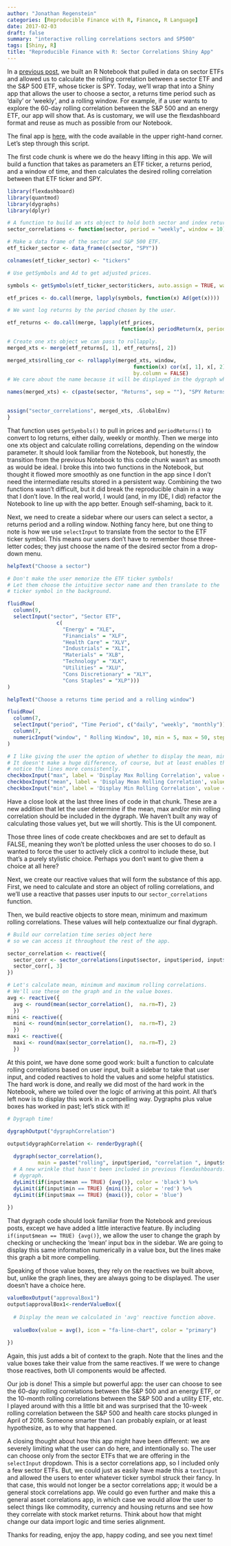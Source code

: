 ```yaml
---
author: "Jonathan Regenstein"
categories: [Reproducible Finance with R, Finance, R Language]
date: 2017-02-03
draft: false
summary: "interactive rolling correlations sectors and SP500"
tags: [Shiny, R]
title: "Reproducible Finance with R: Sector Correlations Shiny App"
---
```


In a [previous post](https://www.rstudio.com/rviews/2017/01/18/reproducible-finance-with-r-sector-correlations/), we built an R Notebook that pulled in data on sector ETFs and allowed us to calculate the rolling correlation between a sector ETF and the S&P 500 ETF, whose ticker is SPY. Today, we’ll wrap that into a Shiny app that allows the user to choose a sector, a returns time period such as ‘daily’ or ‘weekly’, and a rolling window. For example, if a user wants to explore the 60-day rolling correlation between the S&P 500 and an energy ETF, our app will show that. As is customary, we will use the flexdashboard format and reuse as much as possible from our Notebook. 

The final app is [here](http://colorado.rstudio.com:3939/content/264/), with the code available in the upper right-hand corner. Let’s step through this script. 

The first code chunk is where we do the heavy lifting in this app. We will build a function that takes as parameters an ETF ticker, a returns period, and a window of time, and then calculates the desired rolling correlation between that ETF ticker and SPY.

```r
library(flexdashboard)
library(quantmod)
library(dygraphs)
library(dplyr)

# A function to build an xts object to hold both sector and index returns.
sector_correlations <- function(sector, period = "weekly", window = 10) {

# Make a data frame of the sector and S&P 500 ETF.
etf_ticker_sector <- data_frame(c(sector, "SPY"))

colnames(etf_ticker_sector) <- "tickers"

# Use getSymbols and Ad to get adjusted prices.

symbols <- getSymbols(etf_ticker_sector$tickers, auto.assign = TRUE, warnings = FALSE)

etf_prices <- do.call(merge, lapply(symbols, function(x) Ad(get(x))))

# We want log returns by the period chosen by the user. 

etf_returns <- do.call(merge, lapply(etf_prices, 
                                     function(x) periodReturn(x, period = period, type = 'log')))

# Create one xts object we can pass to rollapply.
merged_xts <- merge(etf_returns[, 1], etf_returns[, 2])

merged_xts$rolling_cor <- rollapply(merged_xts, window, 
                                         function(x) cor(x[, 1], x[, 2], use = "pairwise.complete.obs"), 
                                         by.column = FALSE)
# We care about the name because it will be displayed in the dygraph when a user hovers.

names(merged_xts) <- c(paste(sector, "Returns", sep = ""), "SPY Returns", paste(sector, "/SPY Correlation", sep = ""))

    
assign("sector_correlations", merged_xts, .GlobalEnv)
}

```

That function uses `getSymbols()` to pull in prices and `periodReturns()` to convert to log returns, either daily, weekly or monthly.  Then we merge into one xts object and calculate rolling correlations, depending on the window parameter. It should look familiar from the Notebook, but honestly, the transition from the previous Notebook to this code chunk wasn’t as smooth as would be ideal.  I broke this into two functions in the Notebook, but thought it flowed more smoothly as one function in the app since I don’t need the intermediate results stored in a persistent way. Combining the two functions wasn’t difficult, but it did break the reproducible chain in a way that I don’t love. In the real world, I would (and, in my IDE, I did) refactor the Notebook to line up with the app better.  Enough self-shaming, back to it.

Next, we need to create a sidebar where our users can select a sector, a returns period and a rolling window. Nothing fancy here, but one thing to note is how we use `selectInput` to translate from the sector to the ETF ticker symbol. This means our users don’t have to remember those three-letter codes; they just choose the name of the desired sector from a drop-down menu.
  
```r
helpText("Choose a sector")

# Don't make the user memorize the ETF ticker symbols! 
# Let them choose the intuitive sector name and then translate to the 
# ticker symbol in the background.

fluidRow(
  column(9,
  selectInput("sector", "Sector ETF",
                c(
                  "Energy" = "XLE",
                  "Financials" = "XLF",
                  "Health Care" = "XLV",
                  "Industrials" = "XLI", 
                  "Materials" = "XLB", 
                  "Technology" = "XLK", 
                  "Utilities" = "XLU",
                  "Cons Discretionary" = "XLY", 
                  "Cons Staples" = "XLP")))
)  

helpText("Choose a returns time period and a rolling window")

fluidRow(
  column(7,
  selectInput("period", "Time Period", c("daily", "weekly", "monthly"))),
  column(7,
  numericInput("window", " Rolling Window", 10, min = 5, max = 50, step = 5))
)

# I like giving the user the option of whether to display the mean, min and max. 
# It doesn't make a huge difference, of course, but at least enables the user to 
# notice the lines more consistently. 
checkboxInput("max", label = 'Display Max Rolling Correlation', value = FALSE)
checkboxInput("mean", label = 'Display Mean Rolling Correlation', value = FALSE)
checkboxInput("min", label = 'Display Min Rolling Correlation', value = FALSE)
```


Have a close look at the last three lines of code in that chunk. These are a new addition that let the user determine if the mean, max and/or min rolling correlation should be included in the dygraph. We haven’t built any way of calculating those values yet, but we will shortly. This is the UI component.

Those three lines of code create checkboxes and are set to default as FALSE, meaning they won’t be plotted unless the user chooses to do so. I wanted to force the user to actively click a control to include these, but that’s a purely stylistic choice. Perhaps you don’t want to give them a choice at all here?

Next, we create our reactive values that will form the substance of this app. First, we need to calculate and store an object of rolling correlations, and we’ll use a reactive that passes user inputs to our `sector_correlations` function. 

Then, we build reactive objects to store mean, minimum and maximum rolling correlations. These values will help contextualize our final dygraph. 

```r

# Build our correlation time series object here
# so we can access it throughout the rest of the app.

sector_correlation <- reactive({
  sector_corr <- sector_correlations(input$sector, input$period, input$window)
  sector_corr[, 3]
})

# Let's calculate mean, minimum and maximum rolling correlations. 
# We'll use these on the graph and in the value boxes.
avg <- reactive({ 
  avg <- round(mean(sector_correlation(),  na.rm=T), 2)
  })
mini <- reactive({
  mini <- round(min(sector_correlation(),  na.rm=T), 2)
  })
maxi <- reactive({
  maxi <- round(max(sector_correlation(),  na.rm=T), 2)
  })

```

At this point, we have done some good work: built a function to calculate rolling correlations based on user input, built a sidebar to take that user input, and coded reactives to hold the values and some helpful statistics. The hard work is done, and really we did most of the hard work in the Notebook, where we toiled over the logic of arriving at this point. All that’s left now is to display this work in a compelling way. Dygraphs plus value boxes has worked in past; let’s stick with it!  

```r
# Dygraph time!

dygraphOutput("dygraphCorrelation")

output$dygraphCorrelation <- renderDygraph({
  
  dygraph(sector_correlation(), 
          main = paste("rolling", input$period, "correlation ", input$sector, "/SPY", sep = " ")) %>% 
  # A new wrinkle that hasn't been included in previous flexdashboards: let the user add lines to the 
  # dygraph.   
  dyLimit(if(input$mean == TRUE) {avg()}, color = 'black') %>% 
  dyLimit(if(input$min == TRUE) {mini()}, color = 'red') %>% 
  dyLimit(if(input$max == TRUE) {maxi()}, color = 'blue')
  
})

```

That dygraph code should look familiar from the Notebook and previous posts, except we have added a little interactive feature. By including `if(input$mean == TRUE) {avg()}`, we allow the user to change the graph by checking or unchecking the ‘mean’ input box in the sidebar.  We are going to display this same information numerically in a value box, but the lines make this graph a bit more compelling. 

Speaking of those value boxes, they rely on the reactives we built above, but, unlike the graph lines, they are always going to be displayed. The user doesn’t have a choice here. 

```r
valueBoxOutput("approvalBox1")
output$approvalBox1<-renderValueBox({
 
  # Display the mean we calculated in 'avg' reactive function above.
  
  valueBox(value = avg(), icon = "fa-line-chart", color = "primary")
  
})
```


Again, this just adds a bit of context to the graph. Note that the lines and the value boxes take their value from the same reactives. If we were to change those reactives, both UI components would be affected.  

Our job is done! This a simple but powerful app: the user can choose to see the 60-day rolling correlations between the S&P 500 and an energy ETF, or the 10-month rolling correlations between the S&P 500 and a utility ETF, etc. I played around with this a little bit and was surprised that the 10-week rolling correlation between the S&P 500 and health care stocks plunged in April of 2016. Someone smarter than I can probably explain, or at least hypothesize, as to why that happened. 

A closing thought about how this app might have been different: we are severely limiting what the user can do here, and intentionally so. The user can choose only from the sector ETFs that we are offering in the `selectInput` dropdown. This is a sector correlations app, so I included only a few sector ETFs. But, we could just as easily have made this a `textInput` and allowed the users to enter whatever ticker symbol struck their fancy. In that case, this would not longer be a sector correlations app; it would be a general stock correlations app. We could go even further and make this a general asset correlations app, in which case we would allow the user to select things like commodity, currency and housing returns and see how they correlate with stock market returns. Think about how that might change our data import logic and time series alignment.

Thanks for reading, enjoy the app, happy coding, and see you next time!
